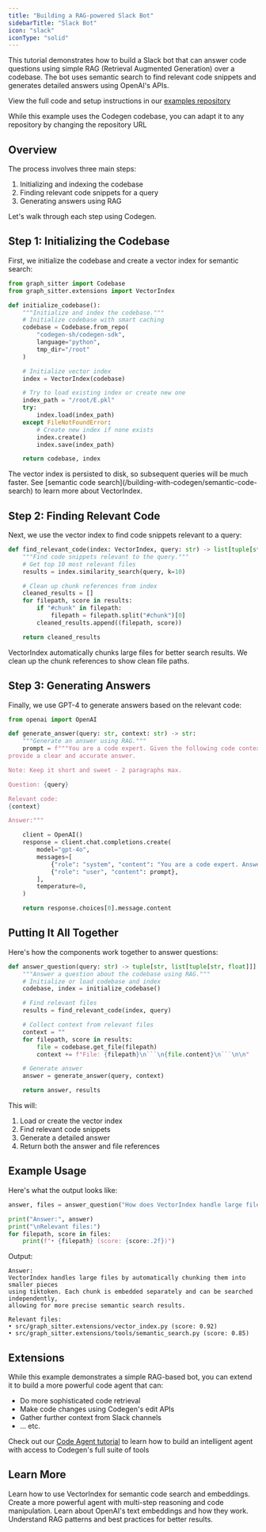 ```yaml
---
title: "Building a RAG-powered Slack Bot"
sidebarTitle: "Slack Bot"
icon: "slack"
iconType: "solid"
---
```


This tutorial demonstrates how to build a Slack bot that can answer code questions using simple RAG (Retrieval Augmented Generation) over a codebase. The bot uses semantic search to find relevant code snippets and generates detailed answers using OpenAI's APIs.

<Info>View the full code and setup instructions in our [examples repository](https://github.com/codegen-sh/codegen-sdk/tree/develop/codegen-examples/examples/slack_chatbot)</Info>

<Tip>While this example uses the Codegen codebase, you can adapt it to any repository by changing the repository URL</Tip>

## Overview

The process involves three main steps:

1. Initializing and indexing the codebase
2. Finding relevant code snippets for a query
3. Generating answers using RAG

Let's walk through each step using Codegen.

## Step 1: Initializing the Codebase

First, we initialize the codebase and create a vector index for semantic search:

```python
from graph_sitter import Codebase
from graph_sitter.extensions import VectorIndex

def initialize_codebase():
    """Initialize and index the codebase."""
    # Initialize codebase with smart caching
    codebase = Codebase.from_repo(
        "codegen-sh/codegen-sdk",
        language="python",
        tmp_dir="/root"
    )

    # Initialize vector index
    index = VectorIndex(codebase)

    # Try to load existing index or create new one
    index_path = "/root/E.pkl"
    try:
        index.load(index_path)
    except FileNotFoundError:
        # Create new index if none exists
        index.create()
        index.save(index_path)

    return codebase, index
```

<Note>
The vector index is persisted to disk, so subsequent queries will be much faster.
See [semantic code search](/building-with-codegen/semantic-code-search) to learn more about VectorIndex.
</Note>

## Step 2: Finding Relevant Code

Next, we use the vector index to find code snippets relevant to a query:

```python
def find_relevant_code(index: VectorIndex, query: str) -> list[tuple[str, float]]:
    """Find code snippets relevant to the query."""
    # Get top 10 most relevant files
    results = index.similarity_search(query, k=10)

    # Clean up chunk references from index
    cleaned_results = []
    for filepath, score in results:
        if "#chunk" in filepath:
            filepath = filepath.split("#chunk")[0]
        cleaned_results.append((filepath, score))

    return cleaned_results
```

<Tip>
VectorIndex automatically chunks large files for better search results. We clean up the chunk references to show clean file paths.
</Tip>

## Step 3: Generating Answers

Finally, we use GPT-4 to generate answers based on the relevant code:

```python
from openai import OpenAI

def generate_answer(query: str, context: str) -> str:
    """Generate an answer using RAG."""
    prompt = f"""You are a code expert. Given the following code context and question,
provide a clear and accurate answer.

Note: Keep it short and sweet - 2 paragraphs max.

Question: {query}

Relevant code:
{context}

Answer:"""

    client = OpenAI()
    response = client.chat.completions.create(
        model="gpt-4o",
        messages=[
            {"role": "system", "content": "You are a code expert. Answer questions about the given repo based on RAG'd results."},
            {"role": "user", "content": prompt},
        ],
        temperature=0,
    )

    return response.choices[0].message.content
```

## Putting It All Together

Here's how the components work together to answer questions:

```python
def answer_question(query: str) -> tuple[str, list[tuple[str, float]]]:
    """Answer a question about the codebase using RAG."""
    # Initialize or load codebase and index
    codebase, index = initialize_codebase()

    # Find relevant files
    results = find_relevant_code(index, query)

    # Collect context from relevant files
    context = ""
    for filepath, score in results:
        file = codebase.get_file(filepath)
        context += f"File: {filepath}\n```\n{file.content}\n```\n\n"

    # Generate answer
    answer = generate_answer(query, context)

    return answer, results
```

This will:
1. Load or create the vector index
2. Find relevant code snippets
3. Generate a detailed answer
4. Return both the answer and file references

## Example Usage

Here's what the output looks like:

```python
answer, files = answer_question("How does VectorIndex handle large files?")

print("Answer:", answer)
print("\nRelevant files:")
for filepath, score in files:
    print(f"• {filepath} (score: {score:.2f})")
```

Output:
```
Answer:
VectorIndex handles large files by automatically chunking them into smaller pieces
using tiktoken. Each chunk is embedded separately and can be searched independently,
allowing for more precise semantic search results.

Relevant files:
• src/graph_sitter.extensions/vector_index.py (score: 0.92)
• src/graph_sitter.extensions/tools/semantic_search.py (score: 0.85)
```

## Extensions

While this example demonstrates a simple RAG-based bot, you can extend it to build a more powerful code agent that can:
- Do more sophisticated code retrieval
- Make code changes using Codegen's edit APIs
- Gather further context from Slack channels
- ... etc.

<Tip>Check out our [Code Agent tutorial](/tutorials/build-code-agent) to learn how to build an intelligent agent with access to Codegen's full suite of tools</Tip>


## Learn More

<CardGroup cols={2}>
  <Card
    title="Semantic Code Search"
    icon="magnifying-glass"
    href="/building-with-codegen/semantic-code-search"
  >
    Learn how to use VectorIndex for semantic code search and embeddings.
  </Card>
  <Card
    title="Build a Code Agent"
    icon="robot"
    href="/tutorials/build-code-agent"
  >
    Create a more powerful agent with multi-step reasoning and code manipulation.
  </Card>
  <Card
    title="OpenAI Embeddings"
    icon="brain"
    href="https://platform.openai.com/docs/guides/embeddings"
  >
    Learn about OpenAI's text embeddings and how they work.
  </Card>
  <Card
    title="RAG Best Practices"
    icon="book"
    href="https://www.pinecone.io/learn/retrieval-augmented-generation"
  >
    Understand RAG patterns and best practices for better results.
  </Card>
</CardGroup>
